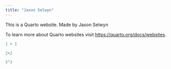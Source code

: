 ```yaml
---
title: "Jason Selwyn"
---
```


This is a Quarto website. Made by Jason Selwyn

To learn more about Quarto websites visit <https://quarto.org/docs/websites>.

```r
1 + 1

2+2

5^3
```
